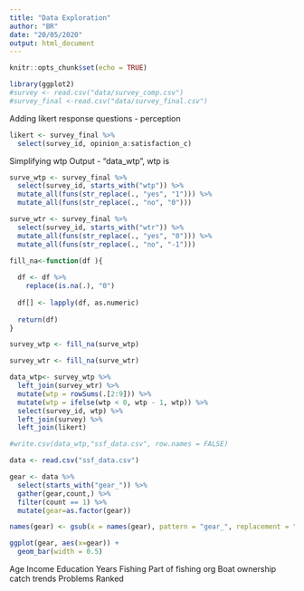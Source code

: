 ```yaml
---
title: "Data Exploration"
author: "BR"
date: "20/05/2020"
output: html_document
---
```


```r
knitr::opts_chunk$set(echo = TRUE)
```

```r
library(ggplot2)
#survey <- read.csv("data/survey_comp.csv")
#survey_final <-read.csv("data/survey_final.csv")
```

Adding likert response questions - perception
```r
likert <- survey_final %>% 
  select(survey_id, opinion_a:satisfaction_c) 
```

Simplifying wtp
Output - "data_wtp", wtp is 
```r
surve_wtp <- survey_final %>% 
  select(survey_id, starts_with("wtp")) %>% 
  mutate_all(funs(str_replace(., "yes", "1"))) %>% 
  mutate_all(funs(str_replace(., "no", "0"))) 

surve_wtr <- survey_final %>% 
  select(survey_id, starts_with("wtr")) %>% 
  mutate_all(funs(str_replace(., "yes", "0"))) %>% 
  mutate_all(funs(str_replace(., "no", "-1"))) 

fill_na<-function(df ){
  
  df <- df %>% 
    replace(is.na(.), "0") 
  
  df[] <- lapply(df, as.numeric)
  
  return(df)
}

survey_wtp <- fill_na(surve_wtp)

survey_wtr <- fill_na(surve_wtr)

data_wtp<- survey_wtp %>% 
  left_join(survey_wtr) %>% 
  mutate(wtp = rowSums(.[2:9])) %>% 
  mutate(wtp = ifelse(wtp < 0, wtp - 1, wtp)) %>% 
  select(survey_id, wtp) %>% 
  left_join(survey) %>% 
  left_join(likert)
```

```r
#write.csv(data_wtp,"ssf_data.csv", row.names = FALSE)
```

```r
data <- read.csv("ssf_data.csv")

gear <- data %>% 
  select(starts_with("gear_")) %>% 
  gather(gear,count,) %>% 
  filter(count == 1) %>% 
  mutate(gear=as.factor(gear)) 

names(gear) <- gsub(x = names(gear), pattern = "gear_", replacement = "")  

ggplot(gear, aes(x=gear)) +
  geom_bar(width = 0.5)
```

Age
Income
Education
Years Fishing
Part of fishing org
Boat ownership
catch trends
Problems Ranked


